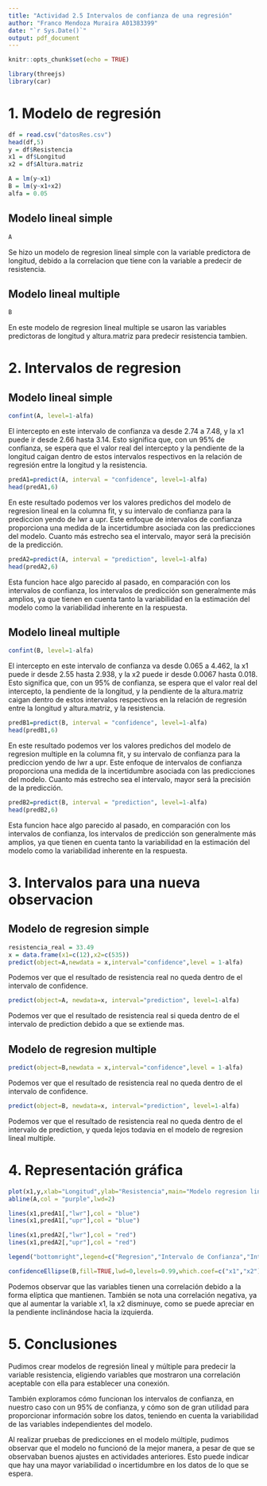 ```yaml
---
title: "Actividad 2.5 Intervalos de confianza de una regresión"
author: "Franco Mendoza Muraira A01383399"
date: "`r Sys.Date()`"
output: pdf_document
---
```


```r
knitr::opts_chunk$set(echo = TRUE)
```

```r
library(threejs)
library(car)
```


# 1. Modelo de regresión
```r
df = read.csv("datosRes.csv")
head(df,5)
y = df$Resistencia
x1 = df$Longitud
x2 = df$Altura.matriz
```

```r
A = lm(y~x1)
B = lm(y~x1+x2)
alfa = 0.05
```

## Modelo lineal simple
```r
A
```

Se hizo un modelo de regresion lineal simple con la variable predictora de longitud, debido a la correlacion que tiene con la variable a predecir de resistencia.

## Modelo lineal multiple
```r
B
```

En este modelo de regresion lineal multiple se usaron las variables predictoras de longitud y altura.matriz para predecir resistencia tambien. 

# 2. Intervalos de regresion

## Modelo lineal simple
```r
confint(A, level=1-alfa)
```

El intercepto en este intervalo de confianza va desde 2.74 a 7.48, y la x1 puede ir desde 2.66 hasta 3.14. Esto significa que, con un 95% de confianza, se espera que el valor real del intercepto y la pendiente de la longitud caigan dentro de estos intervalos respectivos en la relación de regresión entre la longitud y la resistencia.

```r
predA1=predict(A, interval = "confidence", level=1-alfa)
head(predA1,6)
```

En este resultado podemos ver los valores predichos del modelo de regresion lineal en la columna fit, y su intervalo de confianza para la prediccion yendo de lwr a upr.
Este enfoque de intervalos de confianza proporciona una medida de la incertidumbre asociada con las predicciones del modelo. Cuanto más estrecho sea el intervalo, mayor será la precisión de la predicción.

```r
predA2=predict(A, interval = "prediction", level=1-alfa)
head(predA2,6)
```

Esta funcion hace algo parecido al pasado, en comparación con los intervalos de confianza, los intervalos de predicción son generalmente más amplios, ya que tienen en cuenta tanto la variabilidad en la estimación del modelo como la variabilidad inherente en la respuesta.

## Modelo lineal multiple
```r
confint(B, level=1-alfa)
```

El intercepto en este intervalo de confianza va desde 0.065 a 4.462, la x1 puede ir desde 2.55 hasta 2.938, y la x2 puede ir desde 0.0067 hasta 0.018. Esto significa que, con un 95% de confianza, se espera que el valor real del intercepto, la pendiente de la longitud, y la pendiente de la altura.matriz caigan dentro de estos intervalos respectivos en la relación de regresión entre la longitud y altura.matriz, y la resistencia.


```r
predB1=predict(B, interval = "confidence", level=1-alfa)
head(predB1,6)
```

En este resultado podemos ver los valores predichos del modelo de regresion multiple en la columna fit, y su intervalo de confianza para la prediccion yendo de lwr a upr.
Este enfoque de intervalos de confianza proporciona una medida de la incertidumbre asociada con las predicciones del modelo. Cuanto más estrecho sea el intervalo, mayor será la precisión de la predicción.

```r
predB2=predict(B, interval = "prediction", level=1-alfa)
head(predB2,6)
```

Esta funcion hace algo parecido al pasado, en comparación con los intervalos de confianza, los intervalos de predicción son generalmente más amplios, ya que tienen en cuenta tanto la variabilidad en la estimación del modelo como la variabilidad inherente en la respuesta.


# 3. Intervalos para una nueva observacion

## Modelo de regresion simple
```r
resistencia_real = 33.49
x = data.frame(x1=c(12),x2=c(535))
predict(object=A,newdata = x,interval="confidence",level = 1-alfa)
```

Podemos ver que el resultado de resistencia real no queda dentro de el intervalo de confidence.

```r
predict(object=A, newdata=x, interval="prediction", level=1-alfa)
```

Podemos ver que el resultado de resistencia real si queda dentro de el intervalo de prediction debido a que se extiende mas.

## Modelo de regresion multiple
```r
predict(object=B,newdata = x,interval="confidence",level = 1-alfa)
```

Podemos ver que el resultado de resistencia real no queda dentro de el intervalo de confidence.

```r
predict(object=B, newdata=x, interval="prediction", level=1-alfa)
```

Podemos ver que el resultado de resistencia real no queda dentro de el intervalo de prediction, y queda lejos todavia en el modelo de regresion lineal multiple.

# 4. Representación gráfica
```r
plot(x1,y,xlab="Longitud",ylab="Resistencia",main="Modelo regresion lineal simple")
abline(A,col = "purple",lwd=2)

lines(x1,predA1[,"lwr"],col = "blue")
lines(x1,predA1[,"upr"],col = "blue")

lines(x1,predA2[,"lwr"],col = "red")
lines(x1,predA2[,"upr"],col = "red")

legend("bottomright",legend=c("Regresion","Intervalo de Confianza","Intervalo de prediccion"),col = c("purple","blue","red"),lty = 1)
```

```r
confidenceEllipse(B,fill=TRUE,lwd=0,levels=0.99,which.coef=c("x1","x2"),main="Elipse de 99% de confianza regresion multiple")
```

Podemos observar que las variables tienen una correlación debido a la forma elíptica que mantienen. También se nota una correlación negativa, ya que al aumentar la variable x1, la x2 disminuye, como se puede apreciar en la pendiente inclinándose hacia la izquierda.

# 5. Conclusiones

Pudimos crear modelos de regresión lineal y múltiple para predecir la variable resistencia, eligiendo variables que mostraron una correlación aceptable con ella para establecer una conexión.

También exploramos cómo funcionan los intervalos de confianza, en nuestro caso con un 95% de confianza, y cómo son de gran utilidad para proporcionar información sobre los datos, teniendo en cuenta la variabilidad de las variables independientes del modelo.

Al realizar pruebas de predicciones en el modelo múltiple, pudimos observar que el modelo no funcionó de la mejor manera, a pesar de que se observaban buenos ajustes en actividades anteriores. Esto puede indicar que hay una mayor variabilidad o incertidumbre en los datos de lo que se espera.